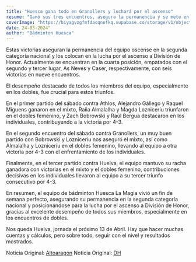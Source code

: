```yaml
---
title: "Huesca gana todo en Granollers y luchará por el ascenso"
resume: "Ganó sus tres encuentros, asegura la permanencia y se mete en la lucha por el ascenso"
coverImage: "https://biyagvzgfmfdacqnofkq.supabase.co/storage/v1/object/public/images/blog/2024-oviedoLigaOro.webp?t=2024-03-25T08%3A03%3A04.651Z"
date: 24-03-2024"
author: "Bádminton Huesca"
---
```


Estas victorias aseguran la permanencia del equipo oscense en la segunda categoría nacional y
los colocan en la lucha por el ascenso a División de Honor. Actualmente se encuentran en la cuarta posición, empatados con el segundo y tercer lugar,
As Neves y Caser, respectivamente, con seis victorias en nueve encuentros.

El desempeño destacado de todos los miembros del equipo, especialmente en los dobles, fue crucial para estos triunfos.

En el primer partido del sábado contra Athlos, Alejandro Gállego y Raquel Miguens ganaron en el mixto, Raiia Almalalha y Magda Lozniceriu
triunfaron en el dobles femenino, y Zach Bobrowski y Raúl Bergua destacaron en los individuales, contribuyendo a la victoria por 4-3.

En el segundo encuentro del sábado contra Granollers, un muy buen partido con Bobrowski y Lozniceriu nos aseguró el mixto,
así como Almalalha y Lozniceriu en el dobles femenino, llevando al equipo a otra victoria por 4-3 con el enfrentamiento de los individuales.

Finalmente, en el tercer partido contra Huelva, el equipo mantuvo su racha ganadora con victorias en el mixto y el dobles femenino,
contribuciones decisivas en los individuales llevaron al equipo a su tercer triunfo consecutivo por 4-3.

En resumen, el equipo de bádminton Huesca La Magia vivió un fin de semana perfecto, asegurando su permanencia en la segunda categoría nacional
y posicionándose para la lucha por el ascenso a División de Honor, gracias al excelente desempeño de todos sus miembros,
especialmente en los encuentros de dobles.

Nos queda Huelva, jornada el próximo 13 de Abril. Hay que hacer muchas cuentas y cálculos, pero sobre todo, seguir con el nivel y resultados mostrados.

Noticia Original: [Altoaragón](https://www.diariodelaltoaragon.es/noticias/deportes/2024/03/24/pleno-de-triunfos-de-huesca-la-magia-1721263-daa.html)
Noticia Original: [DH](https://www.eldiariodehuesca.com/deportes/badminton-huesca-magia-sella-permanencia-puede-sonar-con-ascenso-division-honor_19087_102.html)
